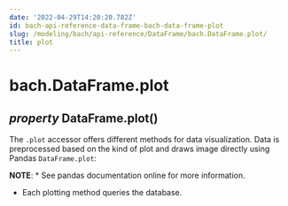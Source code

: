 ```yaml
---
date: '2022-04-29T14:20:20.782Z'
id: bach-api-reference-data-frame-bach-data-frame-plot
slug: /modeling/bach/api-reference/DataFrame/bach.DataFrame.plot/
title: plot
---
```


# bach.DataFrame.plot

<div>
<h2 class="signature-class"><span class="type-annotation"><em>property</em></span> <span class="additional-name">DataFrame.</span><span class="name">plot(</span>)</h2>


<div class="content">

The `.plot` accessor offers different methods for data visualization. Data is preprocessed based
on the kind of plot and draws image directly using Pandas `DataFrame.plot`:

**NOTE**: * See pandas documentation online for more information.

* Each plotting method queries the database.


</div>

</div>
